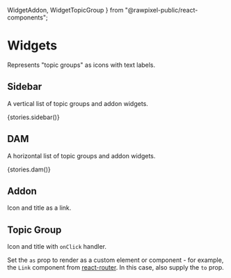 
  WidgetAddon,
  WidgetTopicGroup
} from "@rawpixel-public/react-components";


<Meta title="Topics/Widgets" decorators={[withKnobs]} />

# Widgets

Represents "topic groups" as icons with text labels.

## Sidebar

A vertical list of topic groups and addon widgets.

<Preview>
  <Story name="sidebar">
    <Centered style={{background: "#F4F4F4"}}>{stories.sidebar()}</Centered>
  </Story>
</Preview>

## DAM

A horizontal list of topic groups and addon widgets.

<Preview>
  <Story name="dam">
    <Centered style={{background: "#F4F4F4"}}>{stories.dam()}</Centered>
  </Story>
</Preview>

## Addon

Icon and title as a link.

<Preview>
  <Story name="addon">
    <Centered style={{background: "#F4F4F4"}}>
      <WidgetAddon
        title={text("title", "Fonts", "addon")}
        icon_url={text("icon_url", fontSvg, "addon")}
        href={text("href", "https://www.rawpixel.com/search/fonts?sort=curated&page=1", "addon")}
      />
    </Centered>
  </Story>
</Preview>

## Topic Group

Icon and title with `onClick` handler.

Set the `as` prop to render as a custom element or component - for example, the `Link` component from [react-router](https://reacttraining.com/react-router/web/api/Link/to-string). In this case, also supply the `to` prop.

<Preview>
  <Story name="topic-group">
    <Centered style={{background: "#F4F4F4"}}>
      <WidgetTopicGroup
        title={text("title", "My topics", "filter")}
        icon_url={text("icon_url", starSvg, "filter")}
        onClick={action("widget-filter-click")}
        active={boolean("active", false, "filter")}
        as={select("as", {"a": "a", "button": "button", "div": "div"}, "button", "filter")}
        href={text("href", "https://www.rawpixel.com", "filter")}
      />
    </Centered>
  </Story>
</Preview>
